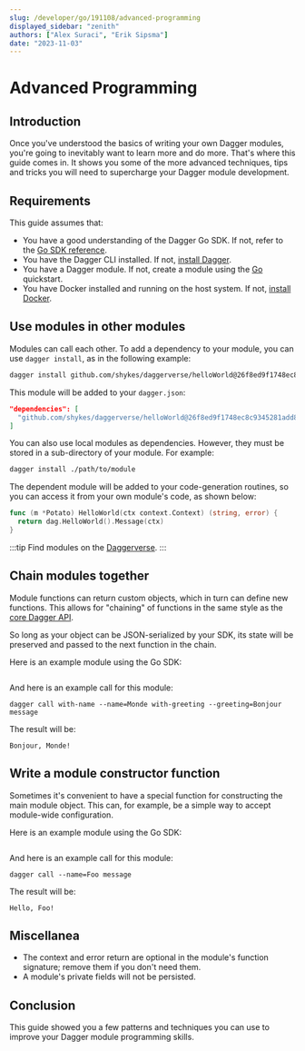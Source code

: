 ```yaml
---
slug: /developer/go/191108/advanced-programming
displayed_sidebar: "zenith"
authors: ["Alex Suraci", "Erik Sipsma"]
date: "2023-11-03"
---
```



# Advanced Programming

<PartialExperimentalDocs />

## Introduction

Once you've understood the basics of writing your own Dagger modules, you're going to inevitably want to learn more and do more. That's where this guide comes in. It shows you some of the more advanced techniques, tips and tricks you will need to supercharge your Dagger module development.

## Requirements

This guide assumes that:

- You have a good understanding of the Dagger Go SDK. If not, refer to the [Go SDK reference](https://pkg.go.dev/dagger.io/dagger).
- You have the Dagger CLI installed. If not, [install Dagger](../../reference/979596-cli.mdx).
- You have a Dagger module. If not, create a module using the [Go](../../developer/go/525021-quickstart.mdx) quickstart.
- You have Docker installed and running on the host system. If not, [install Docker](https://docs.docker.com/engine/install/).

## Use modules in other modules

Modules can call each other. To add a dependency to your module, you can use `dagger install`, as in the following example:

```sh
dagger install github.com/shykes/daggerverse/helloWorld@26f8ed9f1748ec8c9345281add850fd392441990
```

This module will be added to your `dagger.json`:

```json
"dependencies": [
  "github.com/shykes/daggerverse/helloWorld@26f8ed9f1748ec8c9345281add850fd392441990"
]
```

You can also use local modules as dependencies. However, they must be stored in a sub-directory of your module. For example:

```sh
dagger install ./path/to/module
```

The dependent module will be added to your code-generation routines, so you can access it from your own module's code, as shown below:

```go
func (m *Potato) HelloWorld(ctx context.Context) (string, error) {
  return dag.HelloWorld().Message(ctx)
}
```

:::tip
Find modules on the [Daggerverse](https://daggerverse.dev).
:::

## Chain modules together

Module functions can return custom objects, which in turn can define new functions. This allows for "chaining" of functions in the same style as the [core Dagger API](https://docs.dagger.io/api/reference).

So long as your object can be JSON-serialized by your SDK, its state will be preserved and passed to the next function in the chain.

Here is an example module using the Go SDK:

```go file=./snippets/advanced-programming/chaining/main.go

```

And here is an example call for this module:

```console
dagger call with-name --name=Monde with-greeting --greeting=Bonjour message
```

The result will be:

```console
Bonjour, Monde!
```

## Write a module constructor function

Sometimes it's convenient to have a special function for constructing the main module object. This can, for example, be a simple way to accept module-wide configuration.

Here is an example module using the Go SDK:

```go file=./snippets/advanced-programming/constructor/main.go

```

And here is an example call for this module:

```console
dagger call --name=Foo message
```

The result will be:

```console
Hello, Foo!
```

## Miscellanea

- The context and error return are optional in the module's function signature; remove them if you don't need them.
- A module's private fields will not be persisted.

## Conclusion

This guide showed you a few patterns and techniques you can use to improve your Dagger module programming skills.
